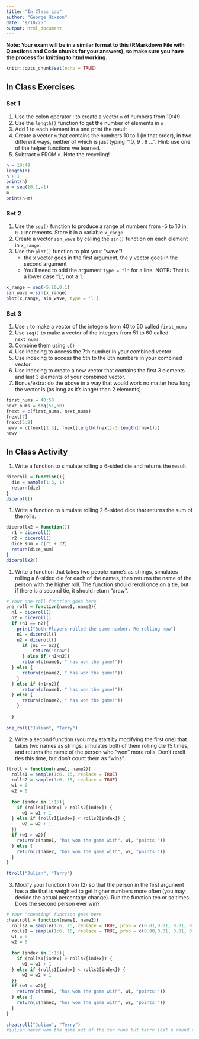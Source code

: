 ```yaml
---
title: "In Class Lab"
author: "George Hixson"
date: "9/10/25"
output: html_document
---
```

**Note: Your exam will be in a similar format to this (RMarkdown File with Questions and Code chunks for your answers), so make sure you have the process for knitting to html working.** 

```r
knitr::opts_chunk$set(echo = TRUE)
```

## In Class Exercises

### Set 1 

1. Use the colon operator : to create a vector `n` of numbers from 10:49
2. Use the `length()` function to get the number of elements in `n`
3. Add 1 to each element in `n` and print the result
4. Create a vector `m` that contains the numbers 10 to 1 (in that order), in two different ways, neither of which is just typing "10, 9 , 8 ...".  Hint: use one of the helper functions we learned.
5. Subtract `m` FROM `n`. Note the recycling!
```r
n = 10:49
length(n)
n + 1 
print(n)
m = seq(10,1,-1)
m
print(n-m)
```

### Set 2 

1. Use the `seq()` function to produce a range of numbers from -5 to 10 in `0.1` increments. Store it in a variable `x_range`
2. Create a vector `sin_wave` by calling the `sin()` function on each element in `x_range`.
3. Use the `plot()` function to plot your "wave"!
     + the x vector goes in the first argument, the y vector goes in the second argument
     + You'll need to add the argument `type = "l"` for a line. NOTE: That is a lower case "L", not a 1. 

```r
x_range = seq(-5,10,0.1)
sin_wave = sin(x_range)
plot(x_range, sin_wave, type = 'l')
```

### Set 3 

1. Use `:` to make a vector of the integers from 40 to 50 called `first_nums`
2. Use `seq()` to make a vector of the integers from 51 to 60 called `next_nums`
3. Combine them using `c()`
4. Use indexing to access the 7th number in your combined vector
5. Use indexing to access the 5th to the 8th numbers in your combined vector
6. Use indexing to create a new vector that contains the first 3 elements and last 3 elements of your combined vector. 
7. Bonus/extra: do the above in a way that would work no matter how long the vector is (as long as it's longer than 2 elements)
```r
first_nums = 40:50
next_nums = seq(51,60)
fnext = c(first_nums, next_nums)
fnext[7]
fnext[5:8]
newv = c(fnext[1:3], fnext[length(fnext)-3:length(fnext)])
newv
```

## In Class Activity

1. Write a function to simulate rolling a 6-sided die and returns the result.

```r
diceroll = function(){
  die = sample(1:6, 1)
  return(die)
}
diceroll()
```



1. Write a function to simulate rolling 2 6-sided dice that returns the sum of the rolls. 

```r
dicerollx2 = function(){
  r1 = diceroll()
  r2 = diceroll()
  dice_sum = c(r1 + r2)
  return(dice_sum)
}
dicerollx2()

```


1. Write a function that takes two people name's as strings, simulates rolling a 6-sided die for each of the names, then returns the name of the person with the higher roll. The function should reroll once on a tie, but if there is a second tie, it should return "draw". 

```r
# Your one-roll function goes here
one_roll = function(name1, name2){
  n1 = diceroll()
  n2 = diceroll()
  if (n1 == n2){
    print("Both Players rolled the same number. Re-rolling now")
    n1 = diceroll()
    n2 = diceroll()
      if (n1 == n2){
          return("draw")
      } else if (n1>n2){
      return(c(name1, " has won the game!"))
  } else {
      return(c(name2, " has won the game!"))
    }
  } else if (n1>n2){
      return(c(name1, " has won the game!"))
  } else {
      return(c(name2, " has won the game!"))
    }
        
  }
  
one_roll("Julian", "Terry")
```


2. Write a second function (you may start by modifying the first one) that takes two names as strings, simulates both of them rolling die 15 times, and returns the name of the person who "won" more rolls. Don't reroll ties this time, but don't count them as "wins". 

```r
ftroll = function(name1, name2){
  rolls1 = sample(1:6, 15, replace = TRUE)
  rolls2 = sample(1:6, 15, replace = TRUE)
  w1 = 0
  w2 = 0
  
  for (index in 1:15){
    if (rolls1[index] > rolls2[index]) {
      w1 = w1 + 1
  } else if (rolls1[index] < rolls2[index]) {
      w2 = w2 + 1
  }}
  if (w1 > w2){
    return(c(name1, "has won the game with", w1, "points!"))
  } else {
    return(c(name2, "has won the game with", w2, "points!"))
  }
}
  
ftroll("Julian", "Terry")

```


3. Modify your function from (2) so that the person in the first argument has a die that is weighted to get higher numbers more often (you may decide the actual percentage change). Run the function ten or so times. Does the second person ever win?

```r
# Your "cheating" function goes here
cheatroll = function(name1, name2){
  rolls2 = sample(1:6, 15, replace = TRUE, prob = c(0.01,0.01, 0.01, 0.01, 0.01, 0.9))
  rolls1 = sample(1:6, 15, replace = TRUE, prob = c(0.90,0.01, 0.01, 0.01, 0.01, .01))
  w1 = 0
  w2 = 0
  
  for (index in 1:15){
    if (rolls1[index] > rolls2[index]) {
      w1 = w1 + 1
  } else if (rolls1[index] < rolls2[index]) {
      w2 = w2 + 1
  }}
  if (w1 > w2){
    return(c(name1, "has won the game with", w1, "points!"))
  } else {
    return(c(name2, "has won the game with", w2, "points!"))
  }
}
  
cheatroll("Julian", "Terry")
#julian never won the game out of the ten runs but terry lost a round twice
```

